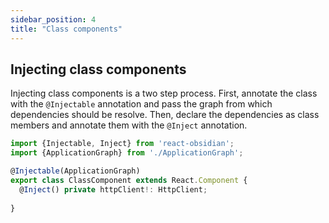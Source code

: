 ```yaml
---
sidebar_position: 4
title: "Class components"
---
```


## Injecting class components
Injecting class components is a two step process. First, annotate the class with the `@Injectable` annotation and pass the graph from which dependencies should be resolve. Then, declare the dependencies as class members and annotate them with the `@Inject` annotation.

```ts
import {Injectable, Inject} from 'react-obsidian';
import {ApplicationGraph} from './ApplicationGraph';

@Injectable(ApplicationGraph)
export class ClassComponent extends React.Component {
  @Inject() private httpClient!: HttpClient;
  
}
```